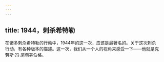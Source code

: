```yaml
---
---
---
```

title: 1944，刺杀希特勒
---




在诸多刺杀希特勒的行动中，1944年的这一次，应该是最著名的。关于这次刺杀行动，有各种版本的描述。这一次，我们从一个人的视角来感受一下——他就是克劳斯·冯·施陶芬伯格。